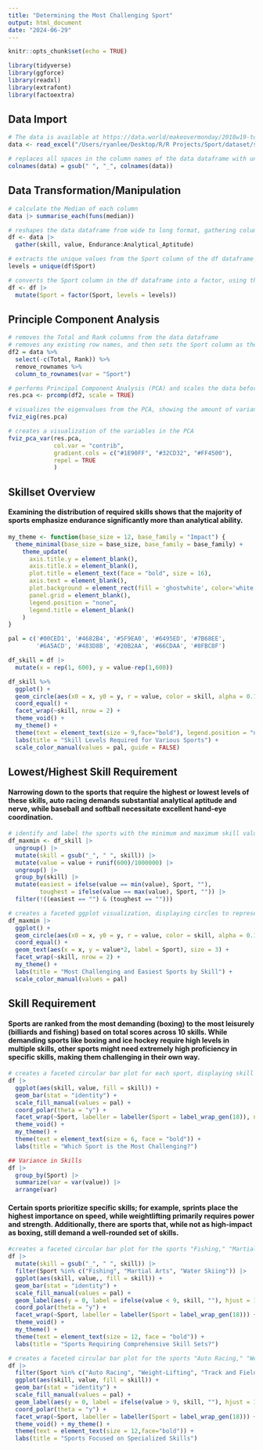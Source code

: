 ```yaml
---
title: "Determining the Most Challenging Sport"
output: html_document
date: "2024-06-29"
---
```


```r
knitr::opts_chunk$set(echo = TRUE)

library(tidyverse)
library(ggforce)
library(readxl)
library(extrafont)
library(factoextra)

```

## Data Import

```r

# The data is available at https://data.world/makeovermonday/2018w19-toughest-sport-by-skill.
data <- read_excel("/Users/ryanlee/Desktop/R/R Projects/Sport/dataset/sport.xlsx")

# replaces all spaces in the column names of the data dataframe with underscores
colnames(data) = gsub(" ", "_", colnames(data))

```

## Data Transformation/Manipulation

```r

# calculate the Median of each column
data |> summarise_each(funs(median))

# reshapes the data dataframe from wide to long format, gathering columns from Endurance to Analytical_Aptitude into two new columns named skill and value
df <- data |> 
  gather(skill, value, Endurance:Analytical_Aptitude)

# extracts the unique values from the Sport column of the df dataframe and stores them in the levels variable
levels = unique(df$Sport)

# converts the Sport column in the df dataframe into a factor, using the unique values stored in the levels variable to define the factor levels
df <- df |> 
  mutate(Sport = factor(Sport, levels = levels))

```

## Principle Component Analysis

```r

# removes the Total and Rank columns from the data dataframe
# removes any existing row names, and then sets the Sport column as the new row names
df2 = data %>%
  select(-c(Total, Rank)) %>% 
  remove_rownames %>% 
  column_to_rownames(var = "Sport")

# performs Principal Component Analysis (PCA) and scales the data before the analysis
res.pca <- prcomp(df2, scale = TRUE)

# visualizes the eigenvalues from the PCA, showing the amount of variance explained by each principal component
fviz_eig(res.pca)

# creates a visualization of the variables in the PCA
fviz_pca_var(res.pca,
             col.var = "contrib", 
             gradient.cols = c("#1E90FF", "#32CD32", "#FF4500"),
             repel = TRUE     
             )

```

## Skillset Overview

#### Examining the distribution of required skills shows that the majority of sports emphasize endurance significantly more than analytical ability.

```r

my_theme <- function(base_size = 12, base_family = "Impact") {
  theme_minimal(base_size = base_size, base_family = base_family) +
    theme_update(
      axis.title.y = element_blank(), 
      axis.title.x = element_blank(),
      plot.title = element_text(face = "bold", size = 16),
      axis.text = element_blank(),
      plot.background = element_rect(fill = 'ghostwhite', color='white'),
      panel.grid = element_blank(), 
      legend.position = "none", 
      legend.title = element_blank()
    )
}

pal = c('#00CED1', '#4682B4', '#5F9EA0', '#6495ED', '#7B68EE',
        '#6A5ACD', '#483D8B', '#20B2AA', '#66CDAA', '#8FBC8F')

df_skill = df |> 
  mutate(x = rep(1, 600), y = value-rep(1,600))

df_skill %>%
  ggplot() + 
  geom_circle(aes(x0 = x, y0 = y, r = value, color = skill, alpha = 0.1)) + 
  coord_equal() + 
  facet_wrap(~skill, nrow = 2) +
  theme_void() +
  my_theme() +
  theme(text = element_text(size = 9,face="bold"), legend.position = "none") +
  labs(title = "Skill Levels Required for Various Sports") +
  scale_color_manual(values = pal, guide = FALSE)

```
## Lowest/Highest Skill Requirement

#### Narrowing down to the sports that require the highest or lowest levels of these skills, auto racing demands substantial analytical aptitude and nerve, while baseball and softball necessitate excellent hand-eye coordination.

```r

# identify and label the sports with the minimum and maximum skill values for each skill, ensuring all values are unique, and filters to keep only those rows where a sport is labeled as the easiest or toughest for each skill
df_maxmin <- df_skill |> 
  ungroup() |> 
  mutate(skill = gsub("_", " ", skill)) |> 
  mutate(value = value + runif(600)/1000000) |> 
  ungroup() |> 
  group_by(skill) |> 
  mutate(easiest = ifelse(value == min(value), Sport, ""),
         toughest = ifelse(value == max(value), Sport, "")) |> 
  filter(!((easiest == "") & (toughest == "")))

# creates a faceted ggplot visualization, displaying circles to represent skill values by sport and adding labels for the sports, with customized colors and themes, to highlight the toughest and easiest sports for each skill
df_maxmin |> 
  ggplot() +
  geom_circle(aes(x0 = x, y0 = y, r = value, color = skill, alpha = 0.1)) +
  coord_equal() +
  geom_text(aes(x = x, y = value*2, label = Sport), size = 3) +
  facet_wrap(~skill, nrow = 2) +
  my_theme() +
  labs(title = "Most Challenging and Easiest Sports by Skill") +
  scale_color_manual(values = pal)

```

## Skill Requirement

####  Sports are ranked from the most demanding (boxing) to the most leisurely (billiards and fishing) based on total scores across 10 skills. While demanding sports like boxing and ice hockey require high levels in multiple skills, other sports might need extremely high proficiency in specific skills, making them challenging in their own way.

```r

# creates a faceted circular bar plot for each sport, displaying skill values with customized colors and a minimalistic theme, while wrapping long sport names and adding a title for clarity
df |> 
  ggplot(aes(skill, value, fill = skill)) +
  geom_bar(stat = "identity") +
  scale_fill_manual(values = pal) +
  coord_polar(theta = "y") +
  facet_wrap(~Sport, labeller = labeller(Sport = label_wrap_gen(18)), ncol = 12) +
  theme_void() +
  my_theme() +
  theme(text = element_text(size = 6, face = "bold")) +
  labs(title = "Which Sport is the Most Challenging?")

```

```r

## Variance in Skills
df |> 
  group_by(Sport) |> 
  summarize(var = var(value)) |> 
  arrange(var)

```

#### Certain sports prioritize specific skills; for example, sprints place the highest importance on speed, while weightlifting primarily requires power and strength. Additionally, there are sports that, while not as high-impact as boxing, still demand a well-rounded set of skills.

```r

#creates a faceted circular bar plot for the sports "Fishing," "Martial Arts," and "Water Skiing," displaying skill values with customized colors, adding labels for skills with values less than 9, and applying a minimalistic theme with a bold title
df |> 
  mutate(skill = gsub("_", " ", skill)) |> 
  filter(Sport %in% c("Fishing", "Martial Arts", "Water Skiing")) |> 
  ggplot(aes(skill, value,, fill = skill)) +
  geom_bar(stat = "identity") +
  scale_fill_manual(values = pal) +
  geom_label(aes(y = 0, label = ifelse(value < 9, skill, ""), hjust = 1), size = 3.5, label.padding = unit(0.1, "lines"), alpha = 0.76) +
  coord_polar(theta = "y") +
  facet_wrap(~Sport, labeller = labeller(Sport = label_wrap_gen(18))) +
  theme_void() +
  my_theme() +
  theme(text = element_text(size = 12, face = "bold")) +
  labs(title = "Sports Requiring Comprehensive Skill Sets?")

# creates a faceted circular bar plot for the sports "Auto Racing," "Weight-Lifting," and "Track and Field: Sprints," displaying skill values with customized colors, adding labels for skills with values greater than 9, and applying a minimalistic theme with a bold title
df |> 
  filter(Sport %in% c("Auto Racing", "Weight-Lifting", "Track and Field: Sprints")) |> 
  ggplot(aes(skill, value, fill = skill)) +
  geom_bar(stat = "identity") +
  scale_fill_manual(values = pal) +
  geom_label(aes(y = 0, label = ifelse(value > 9, skill, ""), hjust = 1), size = 3.5, label.padding = unit(0.1, "lines"), alpha = 0.76) +
  coord_polar(theta = "y") +
  facet_wrap(~Sport, labeller = labeller(Sport = label_wrap_gen(18))) +
  theme_void() + my_theme() +
  theme(text = element_text(size = 12,face="bold")) +
  labs(title = "Sports Focused on Specialized Skills")

```
